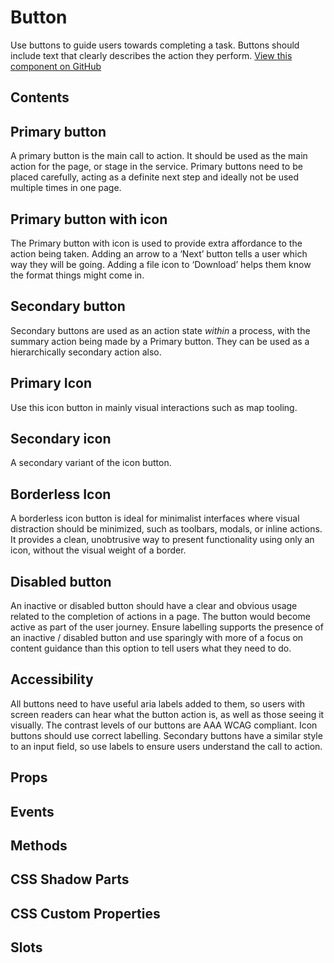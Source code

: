 # Button

Use buttons to guide users towards completing a task. Buttons should include text that clearly describes the action they perform. [View this component on GitHub](https://github.com/UKHO/admiralty-design-system/tree/main/packages/core/src/components/button)

## Contents

## Primary button

A primary button is the main call to action. It should be used as the main action for the page, or stage in the service. Primary buttons need to be placed carefully, acting as a definite next step and ideally not be used multiple times in one page.


<PrimaryButton />

## Primary button with icon

The Primary button with icon is used to provide extra affordance to the action being taken. Adding an arrow to a ‘Next’ button tells a user which way they will be going. Adding a file icon to ‘Download’ helps them know the format things might come in.


<PrimaryButtonWithIcon />

## Secondary button

Secondary buttons are used as an action state _within_ a process, with the summary action being made by a Primary button. They can be used as a hierarchically secondary action also.


<SecondaryButton />

## Primary Icon

Use this icon button in mainly visual interactions such as map tooling.


<Icon />

## Secondary icon

A secondary variant of the icon button.


<SecondaryIcon />

## Borderless Icon

A borderless icon button is ideal for minimalist interfaces where visual distraction should be minimized, such as toolbars, modals, or inline actions. It provides a clean, unobtrusive way to present functionality using only an icon, without the visual weight of a border.


<BorderlessIcon />

## Disabled button

An inactive or disabled button should have a clear and obvious usage related to the completion of actions in a page. The button would become active as part of the user journey. Ensure labelling supports the presence of an inactive / disabled button and use sparingly with more of a focus on content guidance than this option to tell users what they need to do.


<DisabledButton />

## Accessibility

All buttons need to have useful aria labels added to them, so users with screen readers can hear what the button action is, as well as those seeing it visually. The contrast levels of our buttons are AAA WCAG compliant. Icon buttons should use correct labelling. Secondary buttons have a similar style to an input field, so use labels to ensure users understand the call to action.

## Props


<Props />

## Events


<Events />

## Methods


<Methods />

## CSS Shadow Parts


<Parts />

## CSS Custom Properties


<CustomProps />

## Slots


<Slots />

